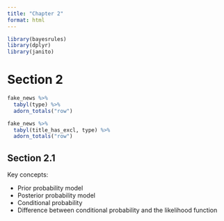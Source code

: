```yaml
---
title: "Chapter 2"
format: html
---
```



```r
library(bayesrules)
library(dplyr)
library(janito)
```

# Section 2


```r
fake_news %>% 
  tabyl(type) %>% 
  adorn_totals("row")
```


```r
fake_news %>% 
  tabyl(title_has_excl, type) %>% 
  adorn_totals("row")
```


## Section 2.1

Key concepts:

- Prior probability model
- Posterior probability model
- Conditional probability
- Difference between conditional probability and the likelihood function


